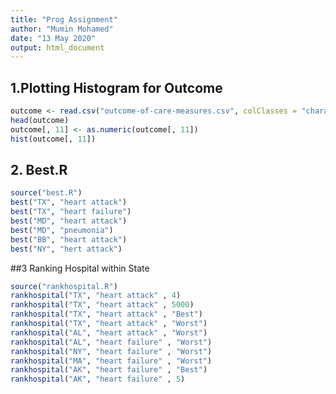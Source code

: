 ```yaml
---
title: "Prog Assignment"
author: "Mumin Mohamed"
date: "13 May 2020"
output: html_document
---
```



## 1.Plotting Histogram for Outcome
```r
outcome <- read.csv("outcome-of-care-measures.csv", colClasses = "character")
head(outcome)
outcome[, 11] <- as.numeric(outcome[, 11])
hist(outcome[, 11])
```

## 2. Best.R
```r
source("best.R")
best("TX", "heart attack")
best("TX", "heart failure")
best("MD", "heart attack")
best("MD", "pneumonia")
best("BB", "heart attack")
best("NY", "hert attack")
```
##3 Ranking Hospital within State
```r
source("rankhospital.R")
rankhospital("TX", "heart attack" , 4)
rankhospital("TX", "heart attack" , 5000)
rankhospital("TX", "heart attack" , "Best")
rankhospital("TX", "heart attack" , "Worst")
rankhospital("AL", "heart attack" , "Worst")
rankhospital("AL", "heart failure" , "Worst")
rankhospital("NY", "heart failure" , "Worst")
rankhospital("MA", "heart failure" , "Worst")
rankhospital("AK", "heart failure" , "Best")
rankhospital("AK", "heart failure" , 5)

```

